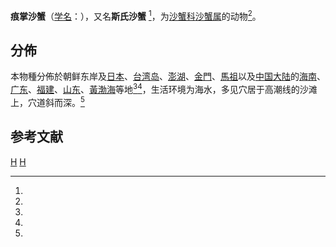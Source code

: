 {{speciesbox
| taxon = Ocypode stimpsoni
| image = Ocypode stimpsoni.jpg
| binomial_authority = (Ortmann, 1897)<ref name='id11924' />
| synonyms_ref = <ref name="SCSW2015"/>
| synonyms =
* ''Ocypode convexa'' <small>Stimpson, 1858</small>
}}

'''痕掌沙蟹'''（[[学名|学名]]：{{lang|la|''Ocypode stimpsoni''}}），又名'''斯氏沙蟹'''
<ref name="SCSW2015" />，为[[沙蟹科|沙蟹科]][[沙蟹属|沙蟹属]]的动物<ref name="WoRMS_444998" />。

==分佈==
本物種分佈於朝鲜东岸及[[日本|日本]]、[[台湾岛|台湾岛]]、[[澎湖群島|澎湖]]、[[金門縣|金門]]、[[馬祖列島|馬祖]]以及[[中国大陆|中国大陆]]的[[海南|海南]]、[[广东|广东]]、[[福建|福建]]、[[山东|山东]]、[[黃海|黃]][[渤海|渤海]]等地<ref name='id11924'/><ref name="SCSW2015" />，生活环境为海水，多见穴居于高潮线的沙滩上，穴道斜而深。<ref name='id11924'/>

==参考文献==
{{reflist |refs=
<ref name='id11924'>{{cite web| url =http://www.bioinfo.cn/db05/BjdwSpecies.php?action=view&id=11924| title =痕掌沙蟹| work =《中国动物物种编目数据库》| publisher =中国科学院微生物研究所| author =中国科学院动物研究所| accessdate =2009-04-28| language =zh-hans| deadurl =yes| archiveurl =https://web.archive.org/web/20160305030932/http://www.bioinfo.cn/db05/BjdwSpecies.php?action=view&id=11924| archivedate =2016-03-05}}</ref>
<ref name="SCSW2015">{{cite book
 |url=http://web.nchu.edu.tw/~htshih/crab_fauna_2/crab_fauna_2.htm 
 |author1=[[施習德|施習德]] 
 |author2=[[陳國勤|陳國勤]] 
 |author3=[[鄧紹君|鄧紹君]] 
 |author4=[[王展豪|王展豪]] 
 |title=台灣蟹類誌 II (沙蟹總科) 
 |page=174–175 
 |publisher=[[國立中興大學|國立中興大學]] 
 |date=2015-12 
 |accessdate=2017-04-12 
 |isbn=978-986-04-7467-1 
 |language=en 
 |deadurl=yes 
 |archiveurl=https://web.archive.org/web/20170413153113/http://web.nchu.edu.tw/~htshih/crab_fauna_2/crab_fauna_2.htm 
 |archivedate=2017-04-13 
}}</ref>
<ref name="WoRMS_444998">{{cite WoRMS
 |id=444998 |authorlink=WoRMS
 |last=Davie|first=Peter
 |title=''Ocypode stimpsoni'' Ortmann, 1897
 |date=2009-12-17 |accessdate=2013-03-21 }}</ref>
}}

{{taxonbar}}

[[Category:1897年描述的动物|H]]
[[Category:沙蟹属|H]]